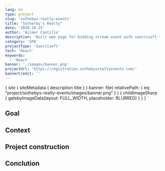 ```yaml
---
lang: en
type: project
slug: 'sothebys-realty-events'
title: "Sotherby's Realty"
date: '2020-10-25'
author: 'Wilmer Cantillo'
description: 'Built web page for bidding stream event with sancrisoft team.'
category: 'SPA'
projectType: 'Sancrisoft'
tech: 'React'
keywords:
  - 'React'
banner: './images/banner.png'
projectUrl: 'https://registration.sothebysrealtyevents.com/'
bannerCredit: ''
---
```


  {
    site {
      siteMetadata {
        description
        title
      }
    }
    banner: file(
      relativePath: { eq: "project/sothebys-realty-events/images/banner.png" }
    ) {
      childImageSharp {
        gatsbyImageData(layout: FULL_WIDTH, placeholder: BLURRED)
      }
    }
  }
`

## Goal

## Context

## Project construction

## Conclution
